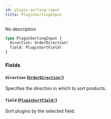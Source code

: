```yaml
---
id: plugin-sorting-input
title: PluginSortingInput
---
```


No description

```graphql
type PluginSortingInput {
  direction: OrderDirection!
  field: PluginSortField!
}
```

### Fields

#### `direction` ([`OrderDirection!`](/developer/api-reference/enums/order-direction))

Specifies the direction in which to sort products.

#### `field` ([`PluginSortField!`](/developer/api-reference/enums/plugin-sort-field))

Sort plugins by the selected field.
